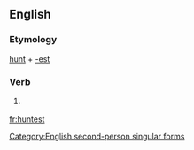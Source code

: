 ==English==

===Etymology===
[[hunt]] + [[-est]]

===Verb===
{{en-verb form}}

# {{context|archaic|lang=en}} {{form of|Second-person singular simple present form|hunt}}

[[Category:English second-person singular forms]]

[[fr:huntest]]